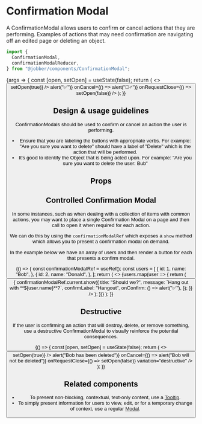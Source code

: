 
# Confirmation Modal

<ComponentStatus stage="pre" responsive="yes" accessible="yes" />

<Meta title="Components/ConfirmationModal" component={ConfirmationModal} />

A ConfirmationModal allows users to confirm or cancel actions that they are
performing. Examples of actions that may need confirmation are navigating off an
edited page or deleting an object.

```ts
import {
  ConfirmationModal,
  confirmationModalReducer,
} from "@jobber/components/ConfirmationModal";
```

<Canvas>
  <Story
    name="ConfirmationModal"
    args={{
      title: "Should we?",
      message: `Let's do **something**!`,
      confirmLabel: "Do it",
    }}
  >
    {args => {
      const [open, setOpen] = useState(false);
      return (
        <>
          <Button label="Open" onClick={() => setOpen(true)} />
          <ConfirmationModal
            {...args}
            open={open}
            onConfirm={() => alert("✅")}
            onCancel={() => alert("🙅‍♂️")}
            onRequestClose={() => setOpen(false)}
          />
        </>
      );
    }}
  </Story>
</Canvas>

## Design & usage guidelines

ConfirmationModals should be used to confirm or cancel an action the user is
performing.

- Ensure that you are labeling the buttons with appropriate verbs. For example:
  "Are you sure you want to delete" should have a label of "Delete" which is the
  action that will be performed.
- It's good to identify the Object that is being acted upon. For example: "Are
  you sure you want to delete the user: Bub"

## Props

<ArgsTable of={ConfirmationModal} story="ConfirmationModal" />

## Controlled Confirmation Modal

In some instances, such as when dealing with a collection of items with common
actions, you may want to place a single Confirmation Modal on a page and then
call to open it when required for each action.

We can do this by using the `confirmationModalRef` which exposes a `show` method
which allows you to present a confirmation modal on demand.

In the example below we have an array of users and then render a button for each
that presents a confirm modal.

<Canvas>
  <ExampleWithHooks>
    {() => {
      const confirmationModalRef = useRef();
      const users = [
        {
          id: 1,
          name: "Bob",
        },
        {
          id: 2,
          name: "Donald",
        },
      ];
      return (
        <>
          {users.map(user => {
            return (
              <Button
                label={`Confirm ${user.name}`}
                key={user.id}
                onClick={() => {
                  confirmationModalRef.current.show({
                    title: "Should we?",
                    message: `Hang out with **${user.name}**?`,
                    confirmLabel: "Hangout",
                    onConfirm: () => alert("✅"),
                  });
                }}
              />
            );
          })}
          <ConfirmationModal ref={confirmationModalRef} />
        </>
      );
    }}
  </ExampleWithHooks>
</Canvas>

## Destructive

If the user is confirming an action that will destroy, delete, or remove
something, use a destructive ConfirmationModal to visually reinforce the
potential consequences.

<Canvas>
  <ExampleWithHooks>
    {() => {
      const [open, setOpen] = useState(false);
      return (
        <>
          <Button
            label="Delete Bob"
            variation="destructive"
            type="secondary"
            onClick={() => setOpen(true)}
          />
          <ConfirmationModal
            title="Delete Bob?"
            message={`Deleting Bob will remove their data from your account for good.`}
            confirmLabel="Delete Bob"
            open={open}
            onConfirm={() => alert("Bob has been deleted")}
            onCancel={() => alert("Bob will not be deleted")}
            onRequestClose={() => setOpen(false)}
            variation="destructive"
          />
        </>
      );
    }}
  </ExampleWithHooks>
</Canvas>

## Related components

- To present non-blocking, contextual, text-only content, use a
  [Tooltip](tooltip).
- To simply present information for users to view, edit, or for a temporary
  change of context, use a regular [Modal](modal).
